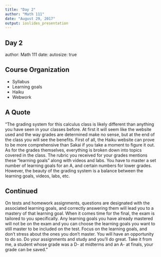 ```yaml
---
title: "Day 2"
author: "Math 111"
date: "August 29, 2017"
output: ioslides_presentation
---
```


## Day 2
author: Math 111
date: 
autosize: true

## Course Organization
- Syllabus
- Learning goals
- Haiku
- Webwork

## A Quote
"The grading system for this calculus class is likely different than anything you have seen in your classes before. At first it will seem like the website used and the way grades are determined make no sense, but at the end of the class you will see the benefits. First of all, the Haiku website can prove to be more comprehensive than Sakai if you take a moment to figure it out. As for the grades themselves, everything is broken down into topics covered in the class. The rubric you received for your grades mentions these “learning goals” along with videos and labs. You have to master a set number of learning goals for an A, and certain numbers for lower grades. However, the beauty of the grading system is a balance between the learning goals, videos, labs, etc.

## Continued

On tests and homework assignments, questions are designated with the associated learning goals, and correctly answering them will lead you to a mastery of that learning goal. When it comes time for the final, the exam is tailored to you specifically. Any learning goals you have already mastered will not be on the exam and you can choose the learning goals you want to still master to be included on the test. Focus on the learning goals, and don’t stress about the ones you don’t master. You will have an opportunity to do so. Do your assignments and study and you’ll do great. Take it from me, a student whose grade was a D- at midterms and an A- at finals, your grade can be saved."